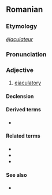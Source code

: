 ==Romanian==

===Etymology===
{{F.|ro}} ''[[éjaculateur]]''

===Pronunciation===
{{IPA|[e.ʒa.ku.la'tor]|lang=ro}}

===Adjective===
{{ro-adj|3}}

# [[ejaculatory]]

====Declension====
{{ro-adj-3-tor|ejacula}}

====Derived terms====
* {{l|ro|preejaculator}}

====Related terms====
* {{l|ro|ejacula|a ejacula}}
* {{l|ro|ejaculare}}
* {{l|ro|ejaculaţie}}

====See also====
* {{l|ro|lichid preejaculator}}